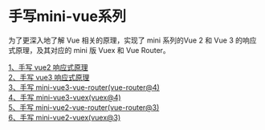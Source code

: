 
# 手写mini-vue系列

为了更深入地了解 Vue 相关的原理，实现了 mini 系列的Vue 2 和 Vue 3 的响应式原理，及其对应的 mini 版 Vuex 和 Vue Router。

<div className='mb-4 ml-4 flex'>
  <span>
    <Underline>
      <a
        className='no-underline'
        href='https://github.com/linzhe141/vue2-reactive-ts#readme'
      >
        <span>1、手写 vue2 响应式原理</span>
      </a>
    </Underline>
  </span>
</div>

<div className='mb-4 ml-4 flex'>
  <span>
    <Underline>
      <a
        className='no-underline'
        href='https://github.com/linzhe141/vue3-reactive-ts#readme'
      >
        <span>2、手写 vue3 响应式原理</span>
      </a>
    </Underline>
  </span>
</div>

<div className='mb-4 ml-4 flex'>
  <span>
    <Underline>
      <a
        className='no-underline'
        href='https://github.com/linzhe141/mini-vue3-vue-router#readme'
      >
        <span>3、手写 mini-vue3-vue-router(vue-router@4)</span>
      </a>
    </Underline>
  </span>
</div>

<div className='mb-4 ml-4 flex'>
  <span>
    <Underline>
      <a
        className='no-underline'
        href='https://github.com/linzhe141/mini-vue3-vuex#readme'
      >
        <span>4、手写 mini-vue3-vuex(vuex@4)</span>
      </a>
    </Underline>
  </span>
</div>

<div className='mb-4 ml-4 flex'>
  <span>
    <Underline>
      <a
        className='no-underline'
        href='https://github.com/linzhe141/mini-vue2-vue-router#readme'
      >
        <span>5、手写 mini-vue2-vue-router(vue-router@3)</span>
      </a>
    </Underline>
  </span>
</div>

<div className='ml-4 flex'>
  <span>
    <Underline>
      <a
        className='no-underline'
        href='https://github.com/linzhe141/mini-vue2-vuex#readme'
      >
        <span>6、手写 mini-vue2-vuex(vuex@3)</span>
      </a>
    </Underline>
  </span>
</div>
